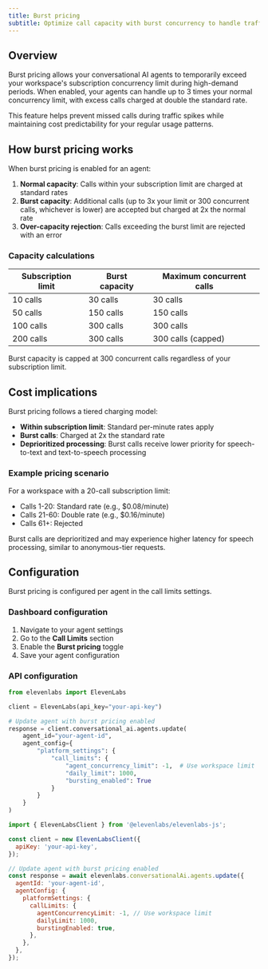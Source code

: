 ```yaml
---
title: Burst pricing
subtitle: Optimize call capacity with burst concurrency to handle traffic spikes.
---
```


## Overview

Burst pricing allows your conversational AI agents to temporarily exceed your workspace's subscription concurrency limit during high-demand periods. When enabled, your agents can handle up to 3 times your normal concurrency limit, with excess calls charged at double the standard rate.

This feature helps prevent missed calls during traffic spikes while maintaining cost predictability for your regular usage patterns.

## How burst pricing works

When burst pricing is enabled for an agent:

1. **Normal capacity**: Calls within your subscription limit are charged at standard rates
2. **Burst capacity**: Additional calls (up to 3x your limit or 300 concurrent calls, whichever is lower) are accepted but charged at 2x the normal rate
3. **Over-capacity rejection**: Calls exceeding the burst limit are rejected with an error

### Capacity calculations

| Subscription limit | Burst capacity | Maximum concurrent calls |
| ------------------ | -------------- | ------------------------ |
| 10 calls           | 30 calls       | 30 calls                 |
| 50 calls           | 150 calls      | 150 calls                |
| 100 calls          | 300 calls      | 300 calls                |
| 200 calls          | 300 calls      | 300 calls (capped)       |

<Note>Burst capacity is capped at 300 concurrent calls regardless of your subscription limit.</Note>

## Cost implications

Burst pricing follows a tiered charging model:

- **Within subscription limit**: Standard per-minute rates apply
- **Burst calls**: Charged at 2x the standard rate
- **Deprioritized processing**: Burst calls receive lower priority for speech-to-text and text-to-speech processing

### Example pricing scenario

For a workspace with a 20-call subscription limit:

- Calls 1-20: Standard rate (e.g., $0.08/minute)
- Calls 21-60: Double rate (e.g., $0.16/minute)
- Calls 61+: Rejected

<Warning>
  Burst calls are deprioritized and may experience higher latency for speech processing, similar to
  anonymous-tier requests.
</Warning>

## Configuration

Burst pricing is configured per agent in the call limits settings.

### Dashboard configuration

1. Navigate to your agent settings
2. Go to the **Call Limits** section
3. Enable the **Burst pricing** toggle
4. Save your agent configuration

### API configuration

<CodeBlocks>

```python title="Python"
from elevenlabs import ElevenLabs

client = ElevenLabs(api_key="your-api-key")

# Update agent with burst pricing enabled
response = client.conversational_ai.agents.update(
    agent_id="your-agent-id",
    agent_config={
        "platform_settings": {
            "call_limits": {
                "agent_concurrency_limit": -1,  # Use workspace limit
                "daily_limit": 1000,
                "bursting_enabled": True
            }
        }
    }
)
```

```javascript title="JavaScript"
import { ElevenLabsClient } from '@elevenlabs/elevenlabs-js';

const client = new ElevenLabsClient({
  apiKey: 'your-api-key',
});

// Update agent with burst pricing enabled
const response = await elevenlabs.conversationalAi.agents.update({
  agentId: 'your-agent-id',
  agentConfig: {
    platformSettings: {
      callLimits: {
        agentConcurrencyLimit: -1, // Use workspace limit
        dailyLimit: 1000,
        burstingEnabled: true,
      },
    },
  },
});
```

</CodeBlocks>
